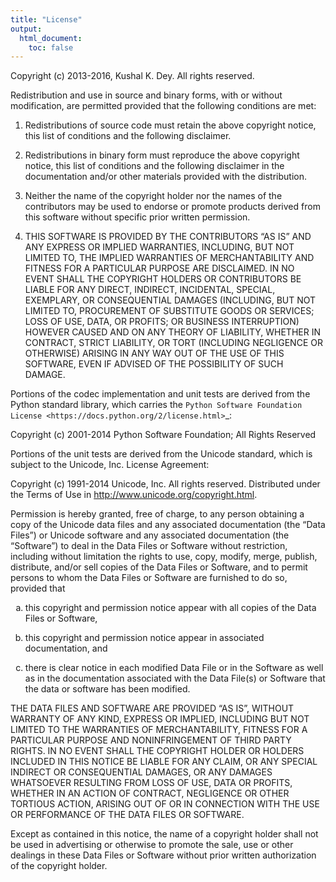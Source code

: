 ```yaml
---
title: "License"
output:
  html_document:
    toc: false
---
```


Copyright (c) 2013-2016, Kushal K. Dey. All rights reserved.

Redistribution and use in source and binary forms, with or without
modification, are permitted provided that the following conditions are met:

#. Redistributions of source code must retain the above copyright
   notice, this list of conditions and the following disclaimer.

#. Redistributions in binary form must reproduce the above
   copyright notice, this list of conditions and the following
   disclaimer in the documentation and/or other materials provided with
   the distribution.

#. Neither the name of the copyright holder nor the names of the 
   contributors may be used to endorse or promote products derived 
   from this software without specific prior written permission.

#. THIS SOFTWARE IS PROVIDED BY THE CONTRIBUTORS "AS IS" AND ANY
   EXPRESS OR IMPLIED WARRANTIES, INCLUDING, BUT NOT LIMITED TO, THE
   IMPLIED WARRANTIES OF MERCHANTABILITY AND FITNESS FOR A PARTICULAR
   PURPOSE ARE DISCLAIMED. IN NO EVENT SHALL THE COPYRIGHT HOLDERS OR 
   CONTRIBUTORS BE LIABLE FOR ANY DIRECT, INDIRECT, INCIDENTAL, 
   SPECIAL, EXEMPLARY, OR CONSEQUENTIAL DAMAGES (INCLUDING, BUT NOT 
   LIMITED TO, PROCUREMENT OF SUBSTITUTE GOODS OR SERVICES; LOSS OF USE,
   DATA, OR PROFITS; OR BUSINESS INTERRUPTION) HOWEVER CAUSED AND ON ANY
   THEORY OF LIABILITY, WHETHER IN CONTRACT, STRICT LIABILITY, OR TORT
   (INCLUDING NEGLIGENCE OR OTHERWISE) ARISING IN ANY WAY OUT OF THE
   USE OF THIS SOFTWARE, EVEN IF ADVISED OF THE POSSIBILITY OF SUCH
   DAMAGE.

Portions of the codec implementation and unit tests are derived from the
Python standard library, which carries the `Python Software Foundation
License <https://docs.python.org/2/license.html>`_:

   Copyright (c) 2001-2014 Python Software Foundation; All Rights Reserved

Portions of the unit tests are derived from the Unicode standard, which 
is subject to the Unicode, Inc. License Agreement:

   Copyright (c) 1991-2014 Unicode, Inc. All rights reserved.
   Distributed under the Terms of Use in 
   <http://www.unicode.org/copyright.html>.

   Permission is hereby granted, free of charge, to any person obtaining
   a copy of the Unicode data files and any associated documentation
   (the "Data Files") or Unicode software and any associated documentation
   (the "Software") to deal in the Data Files or Software
   without restriction, including without limitation the rights to use,
   copy, modify, merge, publish, distribute, and/or sell copies of
   the Data Files or Software, and to permit persons to whom the Data Files
   or Software are furnished to do so, provided that
   
   (a) this copyright and permission notice appear with all copies 
   of the Data Files or Software,

   (b) this copyright and permission notice appear in associated 
   documentation, and

   (c) there is clear notice in each modified Data File or in the Software
   as well as in the documentation associated with the Data File(s) or
   Software that the data or software has been modified.

   THE DATA FILES AND SOFTWARE ARE PROVIDED "AS IS", WITHOUT WARRANTY OF
   ANY KIND, EXPRESS OR IMPLIED, INCLUDING BUT NOT LIMITED TO THE
   WARRANTIES OF MERCHANTABILITY, FITNESS FOR A PARTICULAR PURPOSE AND
   NONINFRINGEMENT OF THIRD PARTY RIGHTS.
   IN NO EVENT SHALL THE COPYRIGHT HOLDER OR HOLDERS INCLUDED IN THIS
   NOTICE BE LIABLE FOR ANY CLAIM, OR ANY SPECIAL INDIRECT OR CONSEQUENTIAL
   DAMAGES, OR ANY DAMAGES WHATSOEVER RESULTING FROM LOSS OF USE,
   DATA OR PROFITS, WHETHER IN AN ACTION OF CONTRACT, NEGLIGENCE OR OTHER
   TORTIOUS ACTION, ARISING OUT OF OR IN CONNECTION WITH THE USE OR
   PERFORMANCE OF THE DATA FILES OR SOFTWARE.

   Except as contained in this notice, the name of a copyright holder
   shall not be used in advertising or otherwise to promote the sale,
   use or other dealings in these Data Files or Software without prior
   written authorization of the copyright holder.
